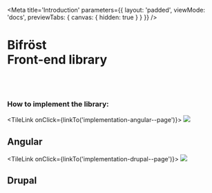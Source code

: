 
<Meta
    title='Introduction'
    parameters={{
        layout: 'padded',
        viewMode: 'docs',
        previewTabs: { canvas: { hidden: true } }
    }}
/>

<ImageBackground
    src='/images/_docs/abstract-background.png'
    role='decoration'
/>

<div style={{marginTop: '7rem'}}>

# Bifröst<br/> Front-end library

<br /><br />

### How to implement the library:
<StackIntrodution>

<TileLink onClick={linkTo('implementation-angular--page')}>
    <Image src='/logo/angular.svg' />
    <h2>Angular</h2>
</TileLink>

<TileLink onClick={linkTo('implementation-drupal--page')}>
    <Image src='/logo/drupal.svg' />
    <h2>Drupal</h2>
</TileLink>

</StackIntrodution>

</div>
